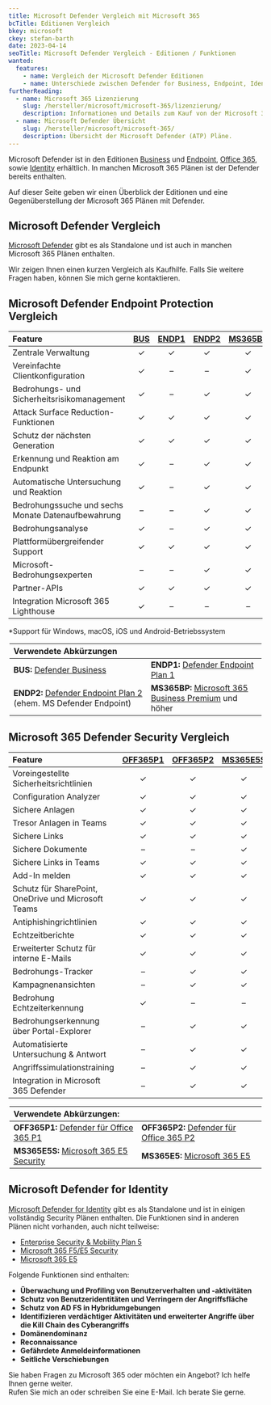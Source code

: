 ```yaml
---
title: Microsoft Defender Vergleich mit Microsoft 365
bcTitle: Editionen Vergleich
bkey: microsoft
ckey: stefan-barth
date: 2023-04-14
seoTitle: Microsoft Defender Vergleich - Editionen / Funktionen
wanted:
  features:
    - name: Vergleich der Microsoft Defender Editionen
    - name: Unterschiede zwischen Defender for Business, Endpoint, Identity und Office 365
furtherReading:
  - name: Microsoft 365 Lizenzierung
    slug: /hersteller/microsoft/microsoft-365/lizenzierung/
    description: Informationen und Details zum Kauf von der Microsoft 365 Pläne.
  - name: Microsoft Defender Übersicht
    slug: /hersteller/microsoft/microsoft-365/
    description: Übersicht der Microsoft Defender (ATP) Pläne.
---
```



<Intro>

Microsoft Defender ist in den Editionen [Business](/hersteller/microsoft/microsoft-365/defender/business/) und [Endpoint](/hersteller/microsoft/microsoft-365/defender/endpoint/), [Office 365](/hersteller/microsoft/microsoft-365/defender/office-365/), sowie [Identity](/hersteller/microsoft/microsoft-365/defender/identity/) erhältlich.
In manchen Microsoft 365 Plänen ist der Defender bereits enthalten.

Auf dieser Seite geben wir einen Überblick der Editionen und eine Gegenüberstellung der Microsoft 365 Plänen mit Defender.


</Intro>

<TOC />



## Microsoft Defender Vergleich

[Microsoft Defender](/hersteller/microsoft/microsoft-365/defender/) gibt es als Standalone und ist auch in manchen Microsoft 365 Plänen enthalten.

Wir zeigen Ihnen einen kurzen Vergleich als Kaufhilfe. Falls Sie weitere Fragen haben, können Sie mich gerne kontaktieren.

## Microsoft Defender Endpoint Protection Vergleich

|Feature|[BUS](/hersteller/microsoft/microsoft-365/defender/business/)|[ENDP1](/hersteller/microsoft/microsoft-365/defender/endpoint/)|[ENDP2](/hersteller/microsoft/microsoft-365/defender/endpoint/)|[MS365BP](/hersteller/microsoft/microsoft-365/business-premium/)|
|:---|:---:|:---:|:---:|:---:|
|Zentrale Verwaltung|✓|✓|✓|✓|
|Vereinfachte Clientkonfiguration|✓|–|–|✓|
|Bedrohungs- und Sicherheitsrisikomanagement|✓|–|✓|✓|
|Attack Surface Reduction-Funktionen|✓|✓|✓|✓|
|Schutz der nächsten Generation|✓|✓|✓|✓|
|Erkennung und Reaktion am Endpunkt|✓|–|✓|✓|
|Automatische Untersuchung und Reaktion|✓|–|✓|✓|
|Bedrohungssuche und sechs Monate Datenaufbewahrung|–|–|✓|✓|
|Bedrohungsanalyse|✓|–|✓|✓|
|Plattformübergreifender Support|✓|✓|✓|✓|
|Microsoft-Bedrohungsexperten|–|–|✓|✓|
|Partner-APIs|✓|✓|✓|✓|
|Integration Microsoft 365 Lighthouse|✓|–|–|–|

 *Support für Windows, macOS, iOS und Android-Betriebssystem

<Legend>

|Verwendete Abkürzungen||
|:---|:---|
|**BUS:** [Defender Business](/hersteller/microsoft/microsoft-365/defender/business/)|**ENDP1:** [Defender Endpoint Plan 1](/hersteller/microsoft/microsoft-365/defender/office-365/#defender-for-office-365-plan-1)|
|**ENDP2:** [Defender Endpoint Plan 2](/hersteller/microsoft/microsoft-365/defender/office-365/#defender-for-office-365-plan-2) (ehem. MS Defender Endpoint)|**MS365BP:** [Microsoft 365 Business Premium](/hersteller/microsoft/microsoft-365/business-premium/) und höher|

</Legend>


## Microsoft 365 Defender Security Vergleich

|Feature|[OFF365P1](/hersteller/microsoft/microsoft-365/defender/office-365/)|[OFF365P2](/hersteller/microsoft/microsoft-365/defender/office-365/)|[MS365E5S](/hersteller/microsoft/microsoft-365/add-ons/e5-security/)|[MS365E5](/hersteller/microsoft/microsoft-365/enterprise-e5/)|
|:---|:---:|:---:|:---:|:---:|
|Voreingestellte Sicherheitsrichtlinien|✓|✓|✓|✓|
|Configuration Analyzer|✓|✓|✓|✓|
|Sichere Anlagen|✓|✓|✓|✓|
|Tresor Anlagen in Teams|✓|✓|✓|
|Sichere Links|✓|✓|✓|✓|
|Sichere Dokumente|–|–|✓|✓|
|Sichere Links in Teams|✓|✓|✓|✓|
|Add-In melden|✓|✓|✓|✓|
|Schutz für SharePoint, OneDrive und Microsoft Teams|✓|✓|✓|✓|
|Antiphishingrichtlinien|✓|✓|✓|✓|
|Echtzeitberichte|✓|✓|✓|✓|
|Erweiterter Schutz für interne E-Mails|✓|✓|✓|✓|
|Bedrohungs-Tracker|–|✓|✓|✓|
|Kampagnenansichten|–|✓|✓|✓|
|Bedrohung Echtzeiterkennung|✓|– |– |–|
|Bedrohungserkennung über Portal-Explorer|– |✓|✓|✓|
|Automatisierte Untersuchung & Antwort|–|✓|✓|✓|
|Angriffssimulationstraining|–|✓|✓|✓|
|Integration in Microsoft 365 Defender|–|✓|✓|✓|

<Legend>

|Verwendete Abkürzungen:||
|:---|:---|
|**OFF365P1:** [Defender für Office 365 P1](/hersteller/microsoft/microsoft-365/defender/office-365/)|**OFF365P2:** [Defender für Office 365 P2](/hersteller/microsoft/microsoft-365/defender/office-365/)|
|**MS365E5S:** [Microsoft 365 E5 Security](/hersteller/microsoft/microsoft-365/add-ons/e5-security/)|**MS365E5:** [Microsoft 365 E5](/hersteller/microsoft/microsoft-365/enterprise-e5/)|

</Legend>

## Microsoft Defender for Identity

[Microsoft Defender for Identity](/hersteller/microsoft/microsoft-365/defender/identity/) gibt es als Standalone und ist in einigen vollständig Security Plänen enthalten. Die Funktionen sind in anderen Plänen nicht vorhanden, auch nicht teilweise:

<ArrowList>

- [Enterprise Security & Mobility Plan 5](/hersteller/microsoft/enterprise-mobility-security/e5/)
- [Microsoft 365 F5/E5 Security](/hersteller/microsoft/microsoft-365/f5/)
- [Microsoft 365 E5](/hersteller/microsoft/microsoft-365/enterprise-e5/)

</ArrowList>

Folgende Funktionen sind enthalten:

<ArrowList>

 - **Überwachung und Profiling von Benutzerverhalten und -aktivitäten**
 - **Schutz von Benutzeridentitäten und Verringern der Angriffsfläche**
 - **Schutz von AD FS in Hybridumgebungen**
 - **Identifizieren verdächtiger Aktivitäten und erweiterter Angriffe über die Kill Chain des Cyberangriffs**
 - **Domänendominanz**
 - **Reconnaissance**
 - **Gefährdete Anmeldeinformationen**
 - **Seitliche Verschiebungen**

</ArrowList>


<GetInTouch theme="light">

Sie haben Fragen zu Microsoft 365 oder möchten ein Angebot? Ich helfe Ihnen gerne weiter.<br />
Rufen Sie mich an oder schreiben Sie eine E-Mail. Ich berate Sie gerne.

</GetInTouch>
